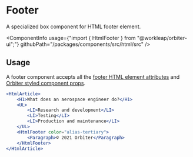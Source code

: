 
<Meta
    title="Html elements/Footer"
    id="html-footer"
/>

# Footer

<Tagline>A specialized <Link href="?path=/docs/box--default-story">box</Link> component for HTML footer element.</Tagline>

<ComponentInfo
    usage={"import { HtmlFooter } from \"@workleap/orbiter-ui\";"}
    githubPath="/packages/components/src/html/src"
/>

## Usage

A footer component accepts all the [footer HTML element attributes](https://developer.mozilla.org/en-US/docs/Web/HTML/Element/footer) and [Orbiter styled component props](?path=/docs/styling--page).

```jsx
<HtmlArticle>
    <H1>What does an aerospace engineer do?</H1>
    <UL>
        <LI>Research and development</LI>
        <LI>Testing</LI>
        <LI>Production and maintenance</LI>
    </UL>
    <HtmlFooter color="alias-tertiary">
        <Paragraph>© 2021 Orbiter</Paragraph>
    </HtmlFooter>
</HtmlArticle>
```

